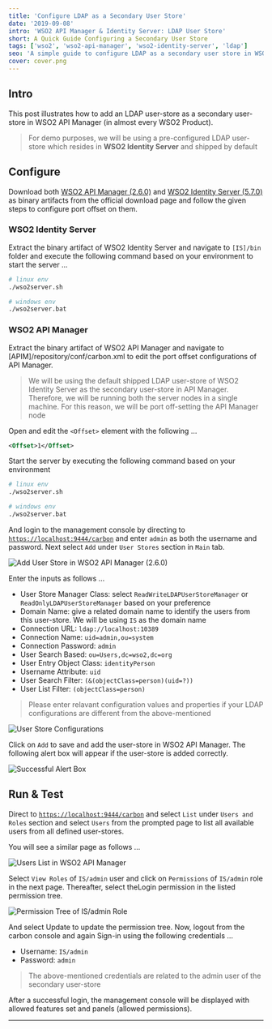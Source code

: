 ```yaml
---
title: 'Configure LDAP as a Secondary User Store'
date: '2019-09-08'
intro: 'WSO2 API Manager & Identity Server: LDAP User Store'
short: A Quick Guide Configuring a Secondary User Store
tags: ['wso2', 'wso2-api-manager', 'wso2-identity-server', 'ldap']
seo: 'A simple guide to configure LDAP as a secondary user store in WSO2 API Manager with WSO2 Identity Server'
cover: cover.png
---
```


## Intro

This post illustrates how to add an LDAP user-store as a secondary user-store in WSO2 API Manager (in almost every WSO2 Product).

> For demo purposes, we will be using a pre-configured LDAP user-store which resides in **WSO2 Identity Server** and shipped by default

## Configure

Download both [WSO2 API Manager (2.6.0)](https://wso2.com/api-management/) and [WSO2 Identity Server (5.7.0)](https://wso2.com/identity-and-access-management/) as binary artifacts from the official download page and follow the given steps to configure port offset on them.

### WSO2 Identity Server

Extract the binary artifact of WSO2 Identity Server and navigate to `[IS]/bin` folder and execute the following command based on your environment to start the server …

```bash
# linux env
./wso2server.sh

# windows env
./wso2server.bat
```

### WSO2 API Manager

Extract the binary artifact of WSO2 API Manager and navigate to [APIM]/repository/conf/carbon.xml to edit the port offset configurations of API Manager.

> We will be using the default shipped LDAP user-store of WSO2 Identity Server as the secondary user-store in API Manager. Therefore, we will be running both the server nodes in a single machine. For this reason, we will be port off-setting the API Manager node

Open and edit the `<Offset>` element with the following …

```xml
<Offset>1</Offset>
```

Start the server by executing the following command based on your environment

```bash
# linux env
./wso2server.sh

# windows env
./wso2server.bat
```

And login to the management console by directing to [`https://localhost:9444/carbon`](https://localhost:9444/carbon) and enter `admin` as both the username and password. Next select `Add` under `User Stores` section in `Main` tab.

![Add User Store in WSO2 API Manager (2.6.0)](assets/add-user-store-api-manager.png)

Enter the inputs as follows …

* User Store Manager Class: select `ReadWriteLDAPUserStoreManager` or `ReadOnlyLDAPUserStoreManager` based on your preference
* Domain Name: give a related domain name to identify the users from this user-store. We will be using `IS` as the domain name
* Connection URL: `ldap://localhost:10389`
* Connection Name: `uid=admin,ou=system`
* Connection Password: `admin`
* User Search Based: `ou=Users,dc=wso2,dc=org`
* User Entry Object Class: `identityPerson`
* Username Attribute: `uid`
* User Search Filter: `(&(objectClass=person)(uid=?))`
* User List Filter: `(objectClass=person)`

> Please enter relavant configuration values and properties if your LDAP configurations are different from the above-mentioned

![User Store Configurations](assets/user-store-configurations.png)

Click on `Add` to save and add the user-store in WSO2 API Manager. The following alert box will appear if the user-store is added correctly.

![Successful Alert Box](assets/successful-alert-box.png)

## Run & Test

Direct to [`https://localhost:9444/carbon`](https://localhost:9444/carbon) and select `List` under `Users and Roles` section and select `Users` from the prompted page to list all available users from all defined user-stores.

You will see a similar page as follows …

![Users List in WSO2 API Manager](assets/user-list-in-api-manager.png)

Select `View Roles` of `IS/admin` user and click on `Permissions` of `IS/admin` role in the next page. Thereafter, select theLogin permission in the listed permission tree.

![Permission Tree of IS/admin Role](assets/permission-tree.png)

And select Update to update the permission tree. Now, logout from the carbon console and again Sign-in using the following credentials …

* Username: `IS/admin`
* Password: `admin`

> The above-mentioned credentials are related to the admin user of the secondary user-store

After a successful login, the management console will be displayed with allowed features set and panels (allowed permissions).

<hr class="three--dots"/>
